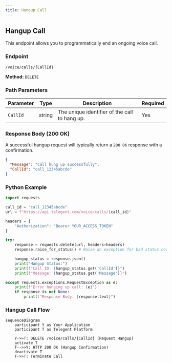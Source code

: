 ```yaml
---
title: Hangup Call
---
```


## Hangup Call

This endpoint allows you to programmatically end an ongoing voice call.

### Endpoint

`/voice/calls/{CallId}`

**Method:** `DELETE`

### Path Parameters

| Parameter | Type   | Description                       | Required |
|-----------|--------|-----------------------------------|----------|
| `CallId`  | string | The unique identifier of the call to hang up. | Yes      |

### Response Body (200 OK)

A successful hangup request will typically return a `200 OK` response with a confirmation.

```json
{
  "Message": "Call hung up successfully",
  "CallId": "call_12345abcde"
}
```

### Python Example

```python
import requests

call_id = "call_12345abcde"
url = f"https://api.telegent.com/voice/calls/{call_id}"

headers = {
    "Authorization": "Bearer YOUR_ACCESS_TOKEN"
}

try:
    response = requests.delete(url, headers=headers)
    response.raise_for_status() # Raise an exception for bad status codes

    hangup_status = response.json()
    print("Hangup Status:")
    print(f"Call ID: {hangup_status.get('CallId')}")
    print(f"Message: {hangup_status.get('Message')}")

except requests.exceptions.RequestException as e:
    print(f"Error hanging up call: {e}")
    if response is not None:
        print(f"Response Body: {response.text}")
```

### Hangup Call Flow

```mermaid
sequenceDiagram
    participant Y as Your Application
    participant T as Telegent Platform

    Y->>T: DELETE /voice/calls/{CallId} (Request Hangup)
    activate T
    T-->>Y: HTTP 200 OK (Hangup Confirmation)
    deactivate T
    T->>T: Terminate Call
``` 